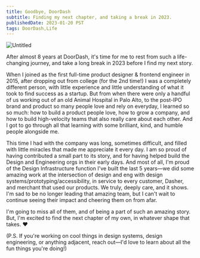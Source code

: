 ```yaml
---
title: Goodbye, DoorDash
subtitle: Finding my next chapter, and taking a break in 2023.
publishedDate: 2023-01-20 PST
tags: DoorDash,Life
---
```


![Untitled](/blog/images/goodbye-doordash/photos.png)

After almost 8 years at DoorDash, it's time for me to rest from such a life-changing journey, and take a long break in 2023 before I find my next story.

When I joined as the first full-time product designer & frontend engineer in 2015, after dropping out from college (for the 2nd time!) I was a completely different person, with little experience and little understanding of what it took to find success as a startup. But from when there were only a handful of us working out of an old Animal Hospital in Palo Alto, to the post-IPO brand and product so many people love and rely on everyday, I learned so so much: how to build a product people love, how to grow a company, and how to build high-velocity teams that also really care about each other. And I got to go through all that learning with some brilliant, kind, and humble people alongside me.

This time I had with the company was long, sometimes difficult, and filled with little miracles that made me appreciate it every day. I am so proud of having contributed a small part to its story, and for having helped build the Design and Engineering orgs in their early days. And most of all, I'm proud of the Design Infrastructure function I've built the last 5 years—we did some amazing work at the intersection of design and eng with design systems/prototyping/accessibility, in service to every customer, Dasher, and merchant that used our products. We truly, deeply care, and it shows. I'm sad to be no longer leading that amazing team, but I can't wait to continue seeing their impact and cheering them on from afar.

I'm going to miss all of them, and of being a part of such an amazing story. But, I'm excited to find the next chapter of my own, in whatever shape that takes. ❤

(P.S. If you're working on cool things in design systems, design engineering, or anything adjacent, reach out—I'd love to learn about all the fun things you're doing!)
